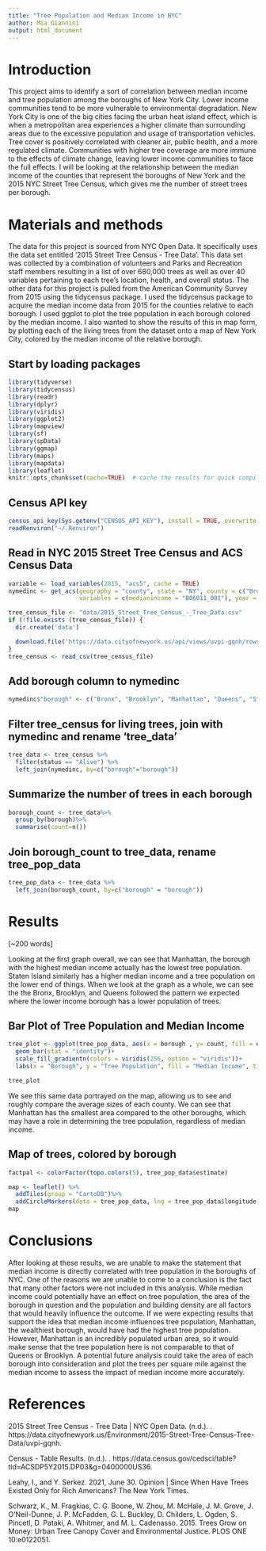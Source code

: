 ```yaml
---
title: "Tree Population and Median Income in NYC"
author: Mia Giannini
output: html_document
---
```


# Introduction 

This project aims to identify a sort of correlation between median income and tree population among the boroughs of New York City. Lower income communities tend to be more vulnerable to environmental degradation. New York City is one of the big cities facing the urban heat island effect, which is when a metropolitan area experiences a higher climate than surrounding areas due to the excessive population and usage of transportation vehicles. Tree cover is positively correlated with cleaner air, public health, and a more regulated climate. Communities with higher tree coverage are more immune to the effects of climate change, leaving lower income communities to face the full effects. I will be looking at the relationship between the median income of the counties that represent the boroughs of New York and the 2015 NYC Street Tree Census, which gives me the number of street trees per borough. 

# Materials and methods 

The data for this project is sourced from NYC Open Data. It specifically uses the data set entitled '2015 Street Tree Census - Tree Data'. This data set was collected by a combination of volunteers and Parks and Recreation staff members resulting in a list of over 680,000 trees as well as over 40 variables pertaining to each tree's location, health, and overall status. The other data for this project is pulled from the American Community Survey from 2015 using the tidycensus package. I used the tidycensus package to acquire the median income data from 2015 for the counties relative to each borough. I used ggplot to plot the tree population in each borough colored by the median income. I also wanted to show the results of this in map form, by plotting each of the living trees from the dataset onto a map of New York City, colored by the median income of the relative borough. 

## Start by loading packages
```r
library(tidyverse)
library(tidycensus)
library(readr)
library(dplyr)
library(viridis)
library(ggplot2)
library(mapview)
library(sf)
library(spData)
library(ggmap)
library(maps)
library(mapdata)
library(leaflet)
knitr::opts_chunk$set(cache=TRUE)  # cache the results for quick compiling
```

## Census API key
```r
census_api_key(Sys.getenv("CENSUS_API_KEY"), install = TRUE, overwrite = TRUE)
readRenviron("~/.Renviron")
```

## Read in NYC 2015 Street Tree Census and ACS Census Data
```r
variable <- load_variables(2015, "acs5", cache = TRUE)
nymedinc <- get_acs(geography = "county", state = "NY", county = c("Bronx", "Kings", "New York", "Queens", "Richmond"), 
                    variables = c(medianincome = "B06011_001"), year = 2015)

tree_census_file <- "data/2015_Street_Tree_Census_-_Tree_Data.csv"
if (!file.exists (tree_census_file)) {
  dir.create('data')

  download.file('https://data.cityofnewyork.us/api/views/uvpi-gqnh/rows.csv?accessType=DOWNLOAD',destfile = tree_census_file)
}
tree_census <- read_csv(tree_census_file)
```

## Add borough column to nymedinc
```r
nymedinc$"borough" <- c("Bronx", "Brooklyn", "Manhattan", "Queens", "Staten Island")
```

## Filter tree_census for living trees, join with nymedinc and rename 'tree_data'
```r
tree_data <- tree_census %>%
  filter(status == "Alive") %>%
  left_join(nymedinc, by=c("borough"="borough"))
```

## Summarize the number of trees in each borough
```r
borough_count <- tree_data%>%
  group_by(borough)%>%
  summarise(count=n())

```

## Join borough_count to tree_data, rename tree_pop_data
```r
tree_pop_data <- tree_data %>%
  left_join(borough_count, by=c("borough" = "borough"))
```


# Results

[~200 words]

Looking at the first graph overall, we can see that Manhattan, the borough with the highest median income actually has the lowest tree population. Staten Island similarly has a higher median income and a tree population on the lower end of things. When we look at the graph as a whole, we can see the the Bronx, Brooklyn, and Queens followed the pattern we expected where the lower income borough has a lower population of trees. 

## Bar Plot of Tree Population and Median Income
```r
tree_plot <- ggplot(tree_pop_data, aes(x = borough , y= count, fill = estimate))+
  geom_bar(stat = "identity")+
  scale_fill_gradientn(colors = viridis(256, option = "viridis"))+
  labs(x = "Borough", y = "Tree Population", fill = "Median Income", title = "Tree Population and Median Income in NYC Boroughs")

tree_plot
```

We see this same data portrayed on the map, allowing us to see and roughly compare the average sizes of each county. We can see that Manhattan has the smallest area compared to the other boroughs, which may have a role in determining the tree population, regardless of median income. 

## Map of trees, colored by borough
```r
factpal <- colorFactor(topo.colors(5), tree_pop_data$estimate)

map <- leaflet() %>%
  addTiles(group = "CartoDB")%>%
  addCircleMarkers(data = tree_pop_data, lng = tree_pop_data$longitude, lat = tree_pop_data$latitude, radius = 0.0001, color = ~factpal(estimate))
map
```

# Conclusions

After looking at these results, we are unable to make the statement that median income is directly correlated with tree population in the boroughs of NYC. One of the reasons we are unable to come to a conclusion is the fact that many other factors were not included in this analysis. While median income could potentially have an effect on tree population, the area of the borough in question and the population and building density are all factors that would heavily influence the outcome. If we were expecting results that support the idea that median income influences tree population, Manhattan, the wealthiest borough, would have had the highest tree population. However, Manhattan is an incredibly populated urban area, so it would make sense that the tree population here is not comparable to that of Queens or Brooklyn. A potential future analysis could take the area of each borough into consideration and plot the trees per square mile against the median income to assess the impact of median income more accurately. 

# References 

2015 Street Tree Census - Tree Data | NYC Open Data. (n.d.). . https://data.cityofnewyork.us/Environment/2015-Street-Tree-Census-Tree-Data/uvpi-gqnh.

Census - Table Results. (n.d.). . https://data.census.gov/cedsci/table?tid=ACSDP5Y2015.DP03&g=0400000US36.

Leahy, I., and Y. Serkez. 2021, June 30. Opinion | Since When Have Trees Existed Only for Rich Americans? The New York Times.

Schwarz, K., M. Fragkias, C. G. Boone, W. Zhou, M. McHale, J. M. Grove, J. O’Neil-Dunne, J. P. McFadden, G. L. Buckley, D. Childers, L. Ogden, S. Pincetl, D. Pataki, A. Whitmer, and M. L. Cadenasso. 2015. Trees Grow on Money: Urban Tree Canopy Cover and Environmental Justice. PLOS ONE 10:e0122051.

